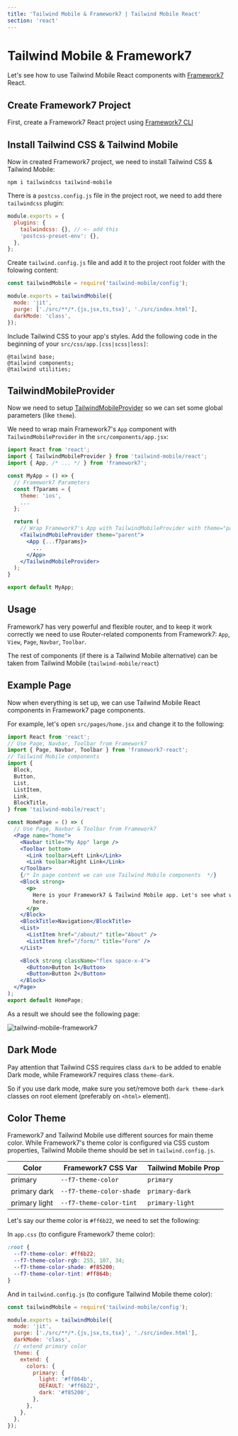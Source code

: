 ```yaml
---
title: 'Tailwind Mobile & Framework7 | Tailwind Mobile React'
section: 'react'
---
```


# Tailwind Mobile & Framework7

Let's see how to use Tailwind Mobile React components with [Framework7](https://framework7.io) React.

## Create Framework7 Project

First, create a Framework7 React project using [Framework7 CLI](https://framework7.io/cli)

## Install Tailwind CSS & Tailwind Mobile

Now in created Framework7 project, we need to install Tailwind CSS & Tailwind Mobile:

```
npm i tailwindcss tailwind-mobile
```

There is a `postcss.config.js` file in the project root, we need to add there `tailwindcss` plugin:

```js
module.exports = {
  plugins: {
    tailwindcss: {}, // <- add this
    'postcss-preset-env': {},
  },
};
```

Create `tailwind.config.js` file and add it to the project root folder with the folowing content:

```js
const tailwindMobile = require('tailwind-mobile/config');

module.exports = tailwindMobile({
  mode: 'jit',
  purge: ['./src/**/*.{js,jsx,ts,tsx}', './src/index.html'],
  darkMode: 'class',
});
```

Include Tailwind CSS to your app's styles. Add the following code in the beginning of your `src/css/app.[css|scss|less]`:

```
@tailwind base;
@tailwind components;
@tailwind utilities;
```

## TailwindMobileProvider

Now we need to setup [TailwindMobileProvider](/react/tailwind-mobile-provider) so we can set some global parameters (like `theme`).

We need to wrap main Framework7's `App` component with `TailwindMobileProvider` in the `src/components/app.jsx`:

```jsx
import React from 'react';
import { TailwindMobileProvider } from 'tailwind-mobile/react';
import { App, /* ... */ } from 'framework7';

const MyApp = () => {
  // Framework7 Parameters
  const f7params = {
    theme: 'ios',
    ...
  };

  return (
    // Wrap Framework7's App with TailwindMobileProvider with theme="parent"
    <TailwindMobileProvider theme="parent">
      <App {...f7params}>
        ...
      </App>
    </TailwindMobileProvider>
  );
}

export default MyApp;
```

## Usage

Framework7 has very powerful and flexible router, and to keep it work correctly we need to use Router-related components from Framework7: `App`, `View`, `Page`, `Navbar`, `Toolbar`.

The rest of components (if there is a Tailwind Mobile alternative) can be taken from Tailwind Mobile (`tailwind-mobile/react`)

## Example Page

Now when everything is set up, we can use Tailwind Mobile React components in Framework7 page components.

For example, let's open `src/pages/home.jsx` and change it to the following:

```jsx
import React from 'react';
// Use Page, Navbar, Toolbar from Framework7
import { Page, Navbar, Toolbar } from 'framework7-react';
// Tailwind Mobile components
import {
  Block,
  Button,
  List,
  ListItem,
  Link,
  BlockTitle,
} from 'tailwind-mobile/react';

const HomePage = () => (
  // Use Page, Navbar & Toolbar from Framework7
  <Page name="home">
    <Navbar title="My App" large />
    <Toolbar bottom>
      <Link toolbar>Left Link</Link>
      <Link toolbar>Right Link</Link>
    </Toolbar>
    {/* In page content we can use Tailwind Mobile components  */}
    <Block strong>
      <p>
        Here is your Framework7 & Tailwind Mobile app. Let's see what we have
        here.
      </p>
    </Block>
    <BlockTitle>Navigation</BlockTitle>
    <List>
      <ListItem href="/about/" title="About" />
      <ListItem href="/form/" title="Form" />
    </List>

    <Block strong className="flex space-x-4">
      <Button>Button 1</Button>
      <Button>Button 2</Button>
    </Block>
  </Page>
);
export default HomePage;
```

As a result we should see the following page:

<img
  className="max-w-[375px] w-full border border-black border-opacity-10 rounded-lg"
  src="/images/docs/twm-framework7.png"
  alt="tailwind-mobile-framework7"
/>

## Dark Mode

Pay attention that Tailwind CSS requires class `dark` to be added to enable Dark mode, while Framework7 requires class `theme-dark`.

So if you use dark mode, make sure you set/remove both `dark theme-dark` classes on root element (preferably on `<html>` element).

## Color Theme

Framework7 and Tailwind Mobile use different sources for main theme color. While Framework7's theme color is configured via CSS custom properties, Tailwind Mobile theme should be set in `tailwind.config.js`.

| Color         | Framework7 CSS Var       | Tailwind Mobile Prop |
| ------------- | ------------------------ | -------------------- |
| primary       | `--f7-theme-color`       | `primary`            |
| primary dark  | `--f7-theme-color-shade` | `primary-dark`       |
| primary light | `--f7-theme-color-tint`  | `primary-light`      |

Let's say our theme color is <span className="inline-block h-[1em] w-[1em] bg-[#ff6b22] align-middle" /> `#ff6b22`, we need to set the following:

In `app.css` (to configure Framework7 theme color):

```css
:root {
  --f7-theme-color: #ff6b22;
  --f7-theme-color-rgb: 255, 107, 34;
  --f7-theme-color-shade: #f85200;
  --f7-theme-color-tint: #ff864b;
}
```

And in `tailwind.config.js` (to configure Tailwind Mobile theme color):

```js
const tailwindMobile = require('tailwind-mobile/config');

module.exports = tailwindMobile({
  mode: 'jit',
  purge: ['./src/**/*.{js,jsx,ts,tsx}', './src/index.html'],
  darkMode: 'class',
  // extend primary color
  theme: {
    extend: {
      colors: {
        primary: {
          light: '#ff864b',
          DEFAULT: '#ff6b22',
          dark: '#f85200',
        },
      },
    },
  },
});
```
